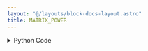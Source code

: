 ```yaml
---
layout: "@/layouts/block-docs-layout.astro"
title: MATRIX_POWER
---
```



<PythonDocsDisplay docstring={docstring} />

<details>
<summary>Python Code</summary>
```python
from flojoy import flojoy, Matrix, Scalar
import numpy as np
from collections import namedtuple
from typing import Literal

import numpy.linalg


@flojoy
def MATRIX_POWER(
    default: Matrix,
    n: int = 2,
) -> Matrix | Scalar:
    """The MATRIX_POWER node is based on a numpy or scipy function.

    The description of that function is as follows:

        Raise a square matrix to the (integer) power 'n'.

        For positive integers 'n', the power is computed by repeated matrix squarings and matrix multiplications.

        If "n == 0", the identity matrix of the same shape as M is returned. If "n < 0", the inverse is computed and then raised to "abs(n)".

    Note: Stacks of object matrices are not currently supported.

    Parameters
    ----------
    a : (..., M, M) array_like
            Matrix to be "powered".
    n : int
            The exponent can be any integer or long integer, positive, negative, or zero.

    Returns
    -------
    DataContainer
        type 'ordered pair', 'scalar', or 'matrix'
    """

    result = numpy.linalg.matrix_power(
        a=default.m,
        n=n,
    )

    if isinstance(result, np.ndarray):
        result = Matrix(m=result)
    else:
        assert isinstance(
            result, np.number | float | int
        ), f"Expected np.number, float or int for result, got {type(result)}"
        result = Scalar(c=float(result))

    return result

```
[Find this Flojoy Block on GitHub](https://github.com/flojoy-ai/blocks/blob/main/blocks/NUMPY/LINALG/MATRIX_POWER/MATRIX_POWER.py)
</details>


## Example
